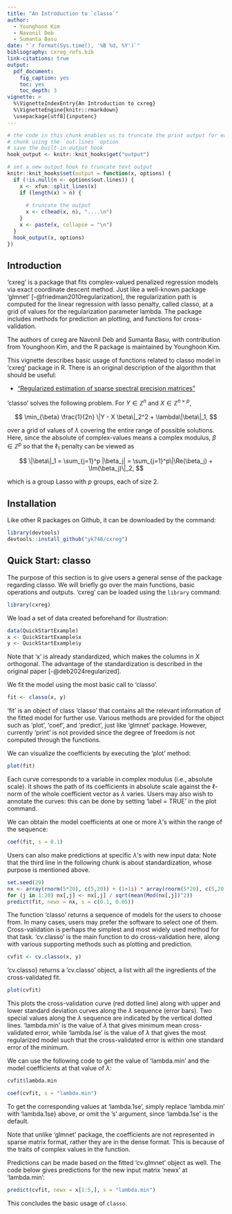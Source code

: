 ```yaml
---
title: "An Introduction to `classo`"
author: 
  - Younghoon Kim
  - Navonil Deb
  - Sumanta Basu
date: "`r format(Sys.time(), '%B %d, %Y')`"
bibliography: cxreg_refs.bib
link-citations: true
output:
  pdf_document:
    fig_caption: yes
    toc: yes
    toc_depth: 3
vignette: >
  %\VignetteIndexEntry{An Introduction to cxreg}
  %\VignetteEngine{knitr::rmarkdown}
  \usepackage[utf8]{inputenc}
---
```


```r
# the code in this chunk enables us to truncate the print output for each
# chunk using the `out.lines` option
# save the built-in output hook
hook_output <- knitr::knit_hooks$get("output")

# set a new output hook to truncate text output
knitr::knit_hooks$set(output = function(x, options) {
  if (!is.null(n <- options$out.lines)) {
    x <- xfun::split_lines(x)
    if (length(x) > n) {
        
      # truncate the output
      x <- c(head(x, n), "....\n")
    }
    x <- paste(x, collapse = "\n")
  }
  hook_output(x, options)
})
```

## Introduction

'cxreg' is a package that fits complex-valued penalized regression models via exact coordinate descent method. Just like a well-known package 'glmnet' [-@friedman2010regularization], the regularization path is computed for the linear regression with lasso penalty, called classo, at a grid of values for the regularization parameter lambda. The package includes methods for prediction an plotting, and functions for cross-validation.

The authors of cxreg are Navonil Deb and Sumanta Basu, with contribution from Younghoon Kim, and the R package is maintained by Younghoon Kim.

This vignette describes basic usage of functions related to classo model in 'cxreg' package in R. There is an original description of the algorithm that should be useful:

* ["Regularized estimation of sparse spectral precision matrices"](https://arxiv.org/abs/2401.11128)

'classo' solves the following problem. For $Y\in\mathbb{Z}^n$ and $X\in\mathbb{Z}^{n \times p}$,

$$
\min_{\beta} \frac{1}{2n} \|Y - X \beta\|_2^2 + \lambda\|\beta\|_1,
$$

over a grid of values of $\lambda$ covering the entire range of possible solutions. Here, since the absolute of complex-values means a complex modulus, $\beta\in\mathbb{Z}^p$ so that the $\ell_1$ penalty can be viewed as

$$
\|\beta\|_1 = \sum_{j=1}^p |\beta_j| = \sum_{j=1}^p\|\Re(\beta_j) + \Im(\beta_j)\|_2,
$$

which is a group Lasso with $p$ groups, each of size 2.


## Installation

Like other R packages on Github, it can be downloaded by the command: \textcolor{red}{YK2SSR: The following chunk is not working since the repo in Github is still in private. This will be open accessible by next week. Please ask me if you need an access the repo.}

```r
library(devtools)
devtools::install_github("yk748/cxreg")
```


## Quick Start: classo

The purpose of this section is to give users a general sense of the package regarding classo. We will briefly go over the main functions, basic operations and outputs. 'cxreg' can be loaded using the `library` command:

```r
library(cxreg)
```

We load a set of data created beforehand for illustration:

```r
data(QuickStartExample)
x <- QuickStartExample$x
y <- QuickStartExample$y
```

Note that 'x' is already standardized, which makes the columns in $X$ orthogonal. The advantage of the standardization is described in the original paper [-@deb2024regularized].

We fit the model using the most basic call to 'classo'.

```r
fit <- classo(x, y)
```

'fit' is an object of class 'classo' that contains all the relevant information of the fitted model for further use. Various methods are provided for the object such as 'plot', 'coef', and 'predict', just like 'glmnet' package. However, currently 'print' is not provided since the degree of freedom is not computed through the functions.

We can visualize the coefficients by executing the 'plot' method:

```r
plot(fit)
```

Each curve corresponds to a variable in complex modulus (i.e., absolute scale). It shows the path of its coefficients in absolute scale against the $\ell$-norm of the whole coefficient vector as $\lambda$ varies. Users may also wish to annotate the curves: this can be done by setting 'label = TRUE' in the plot command.

We can obtain the model coefficients at one or more $\lambda$'s within the range of the sequence:

```r
coef(fit, s = 0.1)
```

Users can also make predictions at specific $\lambda$'s with new input data: Note that the third line in the following chunk is about standardization, whose purpose is mentioned above.

```r
set.seed(29)
nx <- array(rnorm(5*20), c(5,20)) + (1+1i) * array(rnorm(5*20), c(5,20))
for (j in 1:20) nx[,j] <- nx[,j] / sqrt(mean(Mod(nx[,j])^2))
predict(fit, newx = nx, s = c(0.1, 0.05))
```

The function 'classo' returns a sequence of models for the users to choose from. In many cases, users may prefer the software to select one of them. Cross-validation is perhaps the simplest and most widely used method for that task. 'cv.classo' is the main function to do cross-validation here, along with various supporting methods such as plotting and prediction.

```r
cvfit <- cv.classo(x, y)
```

'cv.classo} returns a 'cv.classo' object, a list with all the ingredients of the cross-validated fit.

```r
plot(cvfit)
```

This plots the cross-validation curve (red dotted line) along with upper and lower standard deviation curves along the $\lambda$ sequence (error bars). Two special values along the $\lambda$ sequence are indicated by the vertical dotted lines. 'lambda.min' is the value of $\lambda$ that gives minimum mean cross-validated error, while 'lambda.lse' is the value of $\lambda$ that gives the most regularized model such that the cross-validated error is within one standard error of the minimum.

We can use the following code to get the value of 'lambda.min' and the model coefficients at that value of $\lambda$:

```r
cvfit$lambda.min
```

```r
coef(cvfit, s = "lambda.min")
```

To get the corresponding values at 'lambda.1se', simply replace
'lambda.min' with 'lambda.1se} above, or omit the 's' argument, since
'lambda.1se' is the default.

Note that unlike 'glmnet' package, the coefficients are not represented in sparse matrix format, rather they are in the dense format. This is because of the traits of complex values in the function.

Predictions can be made based on the fitted 'cv.glmnet' object as well. The code below gives predictions for the new input matrix 'newx' at 'lambda.min':

```r
predict(cvfit, newx = x[1:5,], s = "lambda.min")
```

This concludes the basic usage of `classo`.

